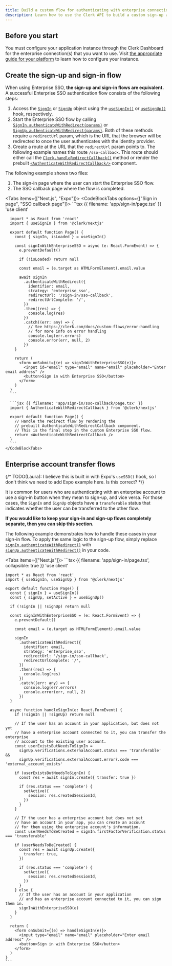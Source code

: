 ```yaml
---
title: Build a custom flow for authenticating with enterprise connections
description: Learn how to use the Clerk API to build a custom sign-up and sign-in flow that supports enterprise connections.
---
```


<Include src="_partials/custom-flows-callout" />

## Before you start

You must configure your application instance through the Clerk Dashboard for the enterprise connection(s) that you want to use. Visit [the appropriate guide for your platform](/docs/authentication/enterprise-connections/overview) to learn how to configure your instance.

## Create the sign-up and sign-in flow

When using Enterprise SSO, **the sign-up and sign-in flows are equivalent.** A successful Enterprise SSO authentication flow consists of the following steps:

1. Access the [`SignIn`](/docs/references/javascript/sign-in/sign-in) or [`SignUp`](/docs/references/javascript/sign-up/sign-up) object using the [`useSignIn()`](/docs/references/react/use-sign-in) or [`useSignUp()`](/docs/references/react/use-sign-up) hook, respectively.
1. Start the Enterprise SSO flow by calling [`SignIn.authenticateWithRedirect(params)`][sign-in-redirect] or [`SignUp.authenticateWithRedirect(params)`][sign-up-redirect]. Both of these methods require a `redirectUrl` param, which is the URL that the browser will be redirected to once the user authenticates with the identity provider.
1. Create a route at the URL that the `redirectUrl` param points to. The following example names this route `/sso-callback`. This route should either call the [`Clerk.handleRedirectCallback()`](/docs/references/javascript/clerk/handle-navigation#handle-redirect-callback) method or render the prebuilt [`<AuthenticateWithRedirectCallback/>`](/docs/components/control/authenticate-with-callback) component.

The following example shows two files:

1. The sign-in page where the user can start the Enterprise SSO flow.
1. The SSO callback page where the flow is completed.

<Tabs items={["Next.js", "Expo"]}>
  <Tab>
    <CodeBlockTabs options={["Sign in page", "SSO callback page"]}>
      ```tsx {{ filename: 'app/sign-in/page.tsx' }}
      'use client'

      import * as React from 'react'
      import { useSignIn } from '@clerk/nextjs'

      export default function Page() {
        const { signIn, isLoaded } = useSignIn()

        const signInWithEnterpriseSSO = async (e: React.FormEvent) => {
          e.preventDefault()

          if (!isLoaded) return null

          const email = (e.target as HTMLFormElement).email.value

          await signIn
            .authenticateWithRedirect({
              identifier: email,
              strategy: 'enterprise_sso',
              redirectUrl: '/sign-in/sso-callback',
              redirectUrlComplete: '/',
            })
            .then((res) => {
              console.log(res)
            })
            .catch((err: any) => {
              // See https://clerk.com/docs/custom-flows/error-handling
              // for more info on error handling
              console.log(err.errors)
              console.error(err, null, 2)
            })
        }

        return (
          <form onSubmit={(e) => signInWithEnterpriseSSO(e)}>
            <input id="email" type="email" name="email" placeholder="Enter email address" />
            <button>Sign in with Enterprise SSO</button>
          </form>
        )
      }
      ```

      ```jsx {{ filename: 'app/sign-in/sso-callback/page.tsx' }}
      import { AuthenticateWithRedirectCallback } from '@clerk/nextjs'

      export default function Page() {
        // Handle the redirect flow by rendering the
        // prebuilt AuthenticateWithRedirectCallback component.
        // This is the final step in the custom Enterprise SSO flow.
        return <AuthenticateWithRedirectCallback />
      }
      ```
    </CodeBlockTabs>
  </Tab>

  <Tab>
    <Include src="_partials/expo/enterprise-sso-custom-flow" />
  </Tab>
</Tabs>

## Enterprise account transfer flows

{/* TODO(Laura): I believe this is built in with Expo's `useSSO()` hook, so I don't think we need to add Expo example here. Is this correct? */}

It is common for users who are authenticating with an enterprise account to use a sign-in button when they mean to sign-up, and vice versa. For those cases, the `SignIn` and `SignUp` objects have a `transferable` status that indicates whether the user can be transferred to the other flow.

**If you would like to keep your sign-in and sign-up flows completely separate, then you can skip this section.**

The following example demonstrates how to handle these cases in your sign-in flow. To apply the same logic to the sign-up flow, simply replace [`signIn.authenticateWithRedirect()`][sign-in-redirect] with [`signUp.authenticateWithRedirect()`][sign-up-redirect] in your code.

<Tabs items={["Next.js"]}>
  <Tab>
    ```tsx {{ filename: 'app/sign-in/page.tsx', collapsible: true }}
    'use client'

    import * as React from 'react'
    import { useSignIn, useSignUp } from '@clerk/nextjs'

    export default function Page() {
      const { signIn } = useSignIn()
      const { signUp, setActive } = useSignUp()

      if (!signIn || !signUp) return null

      const signInWithEnterpriseSSO = (e: React.FormEvent) => {
        e.preventDefault()

        const email = (e.target as HTMLFormElement).email.value

        signIn
          .authenticateWithRedirect({
            identifier: email,
            strategy: 'enterprise_sso',
            redirectUrl: '/sign-in/sso-callback',
            redirectUrlComplete: '/',
          })
          .then((res) => {
            console.log(res)
          })
          .catch((err: any) => {
            console.log(err.errors)
            console.error(err, null, 2)
          })
      }

      async function handleSignIn(e: React.FormEvent) {
        if (!signIn || !signUp) return null

        // If the user has an account in your application, but does not yet
        // have a enterprise account connected to it, you can transfer the enterprise
        // account to the existing user account.
        const userExistsButNeedsToSignIn =
          signUp.verifications.externalAccount.status === 'transferable' &&
          signUp.verifications.externalAccount.error?.code === 'external_account_exists'

        if (userExistsButNeedsToSignIn) {
          const res = await signIn.create({ transfer: true })

          if (res.status === 'complete') {
            setActive({
              session: res.createdSessionId,
            })
          }
        }

        // If the user has a enterprise account but does not yet
        // have an account in your app, you can create an account
        // for them using the enterprise account's information.
        const userNeedsToBeCreated = signIn.firstFactorVerification.status === 'transferable'

        if (userNeedsToBeCreated) {
          const res = await signUp.create({
            transfer: true,
          })

          if (res.status === 'complete') {
            setActive({
              session: res.createdSessionId,
            })
          }
        } else {
          // If the user has an account in your application
          // and has an enterprise account connected to it, you can sign them in.
          signInWithEnterpriseSSO(e)
        }
      }

      return (
        <form onSubmit={(e) => handleSignIn(e)}>
          <input type="email" name="email" placeholder="Enter email address" />
          <button>Sign in with Enterprise SSO</button>
        </form>
      )
    }
    ```
  </Tab>
</Tabs>

[sign-in-redirect]: /docs/references/javascript/sign-in/authenticate-with#authenticate-with-redirect

[sign-up-redirect]: /docs/references/javascript/sign-up/authenticate-with#authenticate-with-redirect
